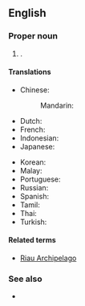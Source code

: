 ==English==
{{wikipedia}}

===Proper noun===
{{en-proper noun|head=[[Riau]] [[island|Islands]]}}

# {{place|en|province|c/Indonesia|capital=Tanjung Pinang|largest city=Batam}}.

====Translations====
{{trans-top|province of Indonesia}}
* Chinese:
*: Mandarin: {{t|cmn|廖內群島 |tr= Liàonèi qúndǎo}}
* Dutch: {{t|nl|Riau-archipel}}
* French: {{t|fr|Îles Riau}}
* Indonesian: {{t+|id|Kepulauan Riau}}
* Japanese: {{t|ja|リアウ諸島|tr= Riau shotō}}
{{trans-mid}}
* Korean: {{t|ko|리아우 제도}}
* Malay: {{t|ms|Kepulauan Riau}}
* Portuguese: {{t|pt|Ilhas Riau}}
* Russian: {{t|ru|Батам}}
* Spanish: {{t|es|Islas Riau}}
* Tamil: {{t+|ta|பாட்டம்}}
* Thai: {{t|th|หมู่เกาะเรียว}}
* Turkish: {{t|tr|Riau adaları}}
{{trans-bottom}}

====Related terms====
* [[Riau Archipelago]]

===See also===
* {{list:provinces of Indonesia/en}}